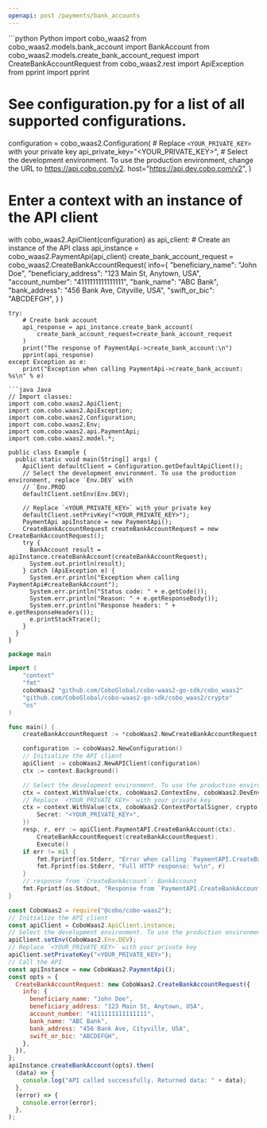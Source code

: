 ```yaml
---
openapi: post /payments/bank_accounts
---
```


<RequestExample>
```python Python
import cobo_waas2
from cobo_waas2.models.bank_account import BankAccount
from cobo_waas2.models.create_bank_account_request import CreateBankAccountRequest
from cobo_waas2.rest import ApiException
from pprint import pprint

# See configuration.py for a list of all supported configurations.
configuration = cobo_waas2.Configuration(
    # Replace `<YOUR_PRIVATE_KEY>` with your private key
    api_private_key="<YOUR_PRIVATE_KEY>",
    # Select the development environment. To use the production environment, change the URL to https://api.cobo.com/v2.
    host="https://api.dev.cobo.com/v2",
)
# Enter a context with an instance of the API client
with cobo_waas2.ApiClient(configuration) as api_client:
    # Create an instance of the API class
    api_instance = cobo_waas2.PaymentApi(api_client)
    create_bank_account_request = cobo_waas2.CreateBankAccountRequest(
        info={
            "beneficiary_name": "John Doe",
            "beneficiary_address": "123 Main St, Anytown, USA",
            "account_number": "4111111111111111",
            "bank_name": "ABC Bank",
            "bank_address": "456 Bank Ave, Cityville, USA",
            "swift_or_bic": "ABCDEFGH",
        }
    )

    try:
        # Create bank account
        api_response = api_instance.create_bank_account(
            create_bank_account_request=create_bank_account_request
        )
        print("The response of PaymentApi->create_bank_account:\n")
        pprint(api_response)
    except Exception as e:
        print("Exception when calling PaymentApi->create_bank_account: %s\n" % e)

```
```java Java
// Import classes:
import com.cobo.waas2.ApiClient;
import com.cobo.waas2.ApiException;
import com.cobo.waas2.Configuration;
import com.cobo.waas2.Env;
import com.cobo.waas2.api.PaymentApi;
import com.cobo.waas2.model.*;

public class Example {
  public static void main(String[] args) {
    ApiClient defaultClient = Configuration.getDefaultApiClient();
    // Select the development environment. To use the production environment, replace `Env.DEV` with
    // `Env.PROD
    defaultClient.setEnv(Env.DEV);

    // Replace `<YOUR_PRIVATE_KEY>` with your private key
    defaultClient.setPrivKey("<YOUR_PRIVATE_KEY>");
    PaymentApi apiInstance = new PaymentApi();
    CreateBankAccountRequest createBankAccountRequest = new CreateBankAccountRequest();
    try {
      BankAccount result = apiInstance.createBankAccount(createBankAccountRequest);
      System.out.println(result);
    } catch (ApiException e) {
      System.err.println("Exception when calling PaymentApi#createBankAccount");
      System.err.println("Status code: " + e.getCode());
      System.err.println("Reason: " + e.getResponseBody());
      System.err.println("Response headers: " + e.getResponseHeaders());
      e.printStackTrace();
    }
  }
}

```
```go Go
package main

import (
	"context"
	"fmt"
	coboWaas2 "github.com/CoboGlobal/cobo-waas2-go-sdk/cobo_waas2"
	"github.com/CoboGlobal/cobo-waas2-go-sdk/cobo_waas2/crypto"
	"os"
)

func main() {
	createBankAccountRequest := *coboWaas2.NewCreateBankAccountRequest(map[string]interface{}{"key": interface{}(123)})

	configuration := coboWaas2.NewConfiguration()
	// Initialize the API client
	apiClient := coboWaas2.NewAPIClient(configuration)
	ctx := context.Background()

	// Select the development environment. To use the production environment, replace coboWaas2.DevEnv with coboWaas2.ProdEnv
	ctx = context.WithValue(ctx, coboWaas2.ContextEnv, coboWaas2.DevEnv)
	// Replace `<YOUR_PRIVATE_KEY>` with your private key
	ctx = context.WithValue(ctx, coboWaas2.ContextPortalSigner, crypto.Ed25519Signer{
		Secret: "<YOUR_PRIVATE_KEY>",
	})
	resp, r, err := apiClient.PaymentAPI.CreateBankAccount(ctx).
		CreateBankAccountRequest(createBankAccountRequest).
		Execute()
	if err != nil {
		fmt.Fprintf(os.Stderr, "Error when calling `PaymentAPI.CreateBankAccount``: %v\n", err)
		fmt.Fprintf(os.Stderr, "Full HTTP response: %v\n", r)
	}
	// response from `CreateBankAccount`: BankAccount
	fmt.Fprintf(os.Stdout, "Response from `PaymentAPI.CreateBankAccount`: %v\n", resp)
}

```
```javascript JavaScript
const CoboWaas2 = require("@cobo/cobo-waas2");
// Initialize the API client
const apiClient = CoboWaas2.ApiClient.instance;
// Select the development environment. To use the production environment, replace `Env.DEV` with `Env.PROD`
apiClient.setEnv(CoboWaas2.Env.DEV);
// Replace `<YOUR_PRIVATE_KEY>` with your private key
apiClient.setPrivateKey("<YOUR_PRIVATE_KEY>");
// Call the API
const apiInstance = new CoboWaas2.PaymentApi();
const opts = {
  CreateBankAccountRequest: new CoboWaas2.CreateBankAccountRequest({
    info: {
      beneficiary_name: "John Doe",
      beneficiary_address: "123 Main St, Anytown, USA",
      account_number: "4111111111111111",
      bank_name: "ABC Bank",
      bank_address: "456 Bank Ave, Cityville, USA",
      swift_or_bic: "ABCDEFGH",
    },
  }),
};
apiInstance.createBankAccount(opts).then(
  (data) => {
    console.log("API called successfully. Returned data: " + data);
  },
  (error) => {
    console.error(error);
  },
);

```
</RequestExample>